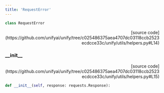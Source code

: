 ```yaml
---
title: 'RequestError'
---
```


```python
class RequestError
```

<p align="right">[source code](https://github.com/unifyai/unify/tree/c025486375aea4707dc03118ccb2523ecdcce33c/unify/utils/helpers.py#L14)</p>



### \_\_init\_\_

<p align="right">[source code](https://github.com/unifyai/unify/tree/c025486375aea4707dc03118ccb2523ecdcce33c/unify/utils/helpers.py#L15)</p>

```python
def __init__(self, response: requests.Response):
```

